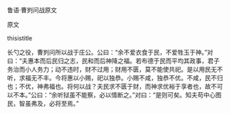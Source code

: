 


鲁语·曹刿问战原文

原文

thisistitle

长勺之役，曹刿问所以战于庄公。公曰：“余不爱衣食于民，不爱牲玉于神。”对曰：“夫惠本而后民归之志，民和而后神降之福。若布德于民而平均其政事，君子务治而小人务力；动不违时，财不过用；财用不匮，莫不能使共祀。是以用民无不听，求福无不丰。今将惠以小赐，祀以独恭。小赐不咸，独恭不优。不咸，民不归也；不优，神弗福也。将何以战？夫民求不匮于财，而神求优裕于享者也，故不可以不本。”公曰：“余听狱虽不能察，必以情断之。”对曰：“是则可矣。知夫苟中心图民，智虽弗及，必将至焉。”

